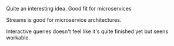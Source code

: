 
Quite an interesting idea. Good fit for microservices

Streams is good for microservice architectures.

Interactive queries doesn't feel like it's quite finished yet but seens workable.